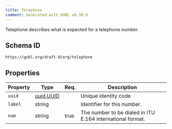 ```yaml
---
title: Telephone
comment: Generated with GOBL v0.38.0
---
```


Telephone describes what is expected for a telephone number.

## Schema ID

`https://gobl.org/draft-0/org/telephone`

## Properties

| Property | Type                            | Req. | Description                                                |
|----------|---------------------------------|------|------------------------------------------------------------|
| `uuid`   | [uuid.UUID](/draft-0/uuid/uuid) |      | Unique identity code                                       |
| `label`  | string                          |      | Identifier for this number.                                |
| `num`    | string                          | true | The number to be dialed in ITU E.164 international format. |

